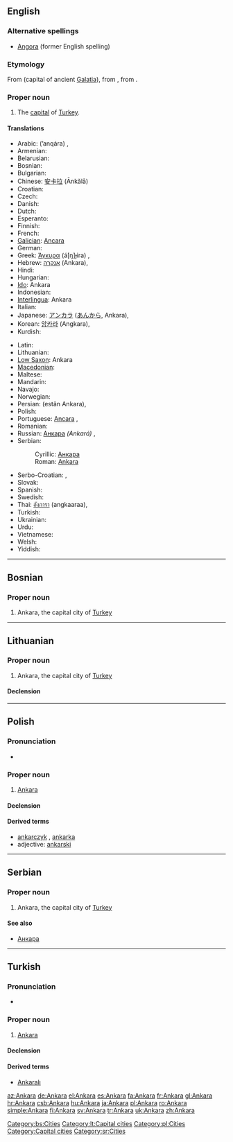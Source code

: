 {{wikipedia}}
{{also|ankara}}
==English==

===Alternative spellings===
* [[Angora]] (former English spelling)

===Etymology===
From {{etyl|la}} {{term|Ancyra|lang=la}} (capital of ancient [[Galatia]]), from {{etyl|grc}} {{term|Ἄγκυρα||sc=Polytonic|tr=Ankura|lang=grc}}, from {{term|ἄγκυρα||anchor|sc=Polytonic|tr=ankura|lang=grc}}.

===Proper noun===
{{infl|en|proper noun}}

# The [[capital]] of [[Turkey]].

====Translations====
{{trans-top|capital of Turkey}}
* Arabic: {{Arab|[[انقرة|أنقرة]]}} (’anqára) {{f}},  {{t|ar|أنقرة|f|tr='anqára|sc=Arab}}
* Armenian: {{t-|hy|Անկարա|tr=Ankara}}
* Belarusian: {{t|be|Анкара|f|tr=Ankará|sc=Cyrl}}
* Bosnian: {{t-|bs|Ankara|f}}
* Bulgarian: {{t+|bg|Анкара|f|tr=Ankara}}
* Chinese: [[安卡拉]] (Ānkǎlā)
* Croatian: {{t+|hr|Ankara}}
* Czech: {{t-|cs|Ankara}}
* Danish: {{t-|da|Ankara}}
* Dutch: {{t-|nl|Ankara}}
* Esperanto: {{t-|eo|Ankara|xs=Esperanto}}
* Finnish: {{t+|fi|Ankara}}
* French: {{t+|fr|Ankara}}
* [[Galician]]: [[Ancara]]
* German: {{t+|de|Ankara}}
* Greek: [[Άγκυρα]] (á[ŋ]ɟira) {{f}},  {{t|el|Άγκυρα|f|tr=Ánkyra|sc=Grek}}
* Hebrew: [[אנקרה]] (Ankara),  {{t|he|אנקרה|f|tr=Ankara|sc=Hebr}}
* Hindi: {{t|hi|अंकारा|tr=aṅkārā|sc=Deva}}
* Hungarian: {{t+|hu|Ankara}}
* [[Ido]]: Ankara
* Indonesian: {{t-|id|Ankara|xs=Indonesian}}
* [[Interlingua]]: Ankara
* Italian: {{t-|it|Ankara|f}}
* Japanese: [[アンカラ]] ([[あんから]], Ankara),  {{t|ja|アンカラ|tr=Ankara|sc=Jpan}}
* Korean: [[앙카라]] (Angkara),  {{t|ko|앙카라|tr=Angkara|sc=Kore}}
* Kurdish: {{t+|ku|Enqere}}
{{trans-mid}}
* Latin: {{t+|la|Ancyra|f}}
* Lithuanian: {{t-|lt|Ankara|xs=Lithuanian}}
* [[Low Saxon]]: Ankara
* [[Macedonian]]: {{t-|mk|Анкара|f|tr=Ánkara}}
* Maltese: {{t-|mt|Ankara|xs=Maltese}}
* Mandarin: {{t|zh|安卡拉|tr=Ānkǎlā|sc=Hani}}
* Navajo: {{tø|nv|Ankʼawa}}
* Norwegian: {{t-|no|Ankara}}
* Persian: {{fa-Arab|[[استان آنکارا]]}} (estân Ankara),  {{t|fa|آنکارا|tr=Ankara|sc=fa-Arab}}
* Polish: {{t+|pl|Ankara|f}}
* Portuguese: [[Ancara]] {{f}},  {{t|pt|Ancara|f}}
* Romanian: {{t+|ro|Ankara}}
* Russian: [[Анкара]] ''(Ankará)'' {{f}},  {{t|ru|Анкара|f|tr=Ankará|sc=Cyrl}}
* Serbian:
*: Cyrillic: [[Анкара#Serbian|Анкара]] {{f}}
*: Roman: [[Ankara#Serbian|Ankara]] {{f}}
* Serbo-Croatian: {{t|sh|Анкара|f|sc=Cyrl}},  {{t|sh|Ankara|f|sc=Cyrl}}
* Slovak: {{t-|sk|Ankara|f}}
* Spanish: {{t+|es|Angora|f}}
* Swedish: {{t+|sv|Ankara}}
* Thai: [[อังการา]] (angkaaraa),  {{t|th|อังการา|tr=angkaaraa|sc=Thai}}
* Turkish: {{t+|tr|Ankara}}
* Ukrainian: {{t|uk|Анкара|f|tr=Ankará|sc=Cyrl}}
* Urdu: {{t|ur|انقرہ|sc=ur-Arab}}
* Vietnamese: {{t|vi|Ankara}}
* Welsh: {{t-|cy|Ankara|xs=Welsh}}
* Yiddish: {{t|yi|אנקארא|tr=Ankara|sc=yi-Hebr}}
{{trans-bottom}}

----

==Bosnian==

===Proper noun===
{{infl|bs|proper noun|g=f}}

# Ankara, the capital city of [[Turkey]]

[[Category:bs:Cities]]

----

==Lithuanian==
{{wikipedia|lang=lt}}

===Proper noun===
{{lt-proper noun|f}}

# Ankara, the capital city of [[Turkey]]

====Declension====
{{lt-noun-f-a-unc|Ankar}}

[[Category:lt:Capital cities]]

----

==Polish==

===Pronunciation===
* {{audio|Pl-Ankara.ogg|audio}}

===Proper noun===
{{infl|pl|proper noun|g=f}}

# [[#English|Ankara]]

====Declension====
{{pl-decl-noun-sing
|Ankara
|Ankary
|Ankarze
|Ankarę
|Ankarą
|Ankarze
|Ankaro
}}

====Derived terms====
* [[ankarczyk]] {{m}}, [[ankarka]] {{f}}
* adjective: [[ankarski]]

[[Category:pl:Cities]]

----

==Serbian==

===Proper noun===
{{infl|sr|proper noun|g=f}}

# Ankara, the capital city of [[Turkey]]

====See also====
* [[Анкара#Serbian|Анкара]]

[[Category:Capital cities]]
[[Category:sr:Cities]]

----

==Turkish==

===Pronunciation===
* {{IPA|['ɑn.kɑ.ɾɑ]|lang=tr}}

===Proper noun===
{{infl|tr|proper noun}}

# [[Ankara#English|Ankara]]

====Declension====
{{tr-prop-v-aı}}
{{tr-poss-prop-v-aı}}

====Derived terms====
*[[Ankaralı]]

[[az:Ankara]]
[[de:Ankara]]
[[el:Ankara]]
[[es:Ankara]]
[[fa:Ankara]]
[[fr:Ankara]]
[[gl:Ankara]]
[[hr:Ankara]]
[[csb:Ankara]]
[[hu:Ankara]]
[[ja:Ankara]]
[[pl:Ankara]]
[[ro:Ankara]]
[[simple:Ankara]]
[[fi:Ankara]]
[[sv:Ankara]]
[[tr:Ankara]]
[[uk:Ankara]]
[[zh:Ankara]]